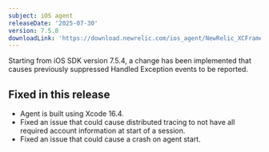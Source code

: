 ```yaml
---
subject: iOS agent
releaseDate: '2025-07-30'
version: 7.5.8
downloadLink: 'https://download.newrelic.com/ios_agent/NewRelic_XCFramework_Agent_7.5.8.zip'
---
```


<Callout variant="important">
Starting from iOS SDK version 7.5.4, a change has been implemented that causes previously suppressed Handled Exception events to be reported.
</Callout>

## Fixed in this release

* Agent is built using Xcode 16.4.
* Fixed an issue that could cause distributed tracing to not have all required account information at start of a session.
* Fixed an issue that could cause a crash on agent start.
